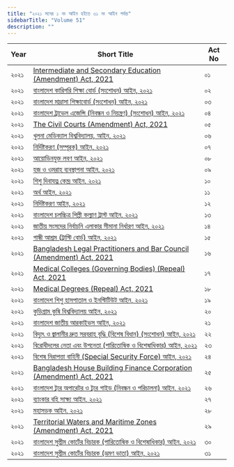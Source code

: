 ```yaml
---
title: "২০২১ সনের ১ নং আইন হইতে ৩১ নং আইন পর্যন্ত"
sidebarTitle: "Volume 51"
description: ""
---
```


| Year | Short Title | Act No |
|------|-------------|--------|
| ২০২১ | [Intermediate and Secondary Education (Amendment) Act, 2021](/laws/act-1366) | ০১ |
| ২০২১ | [বাংলাদেশ কারিগরি শিক্ষা বোর্ড (সংশোধন) আইন, ২০২১](/laws/act-1367) | ০২ |
| ২০২১ | [বাংলাদেশ মাদ্রাসা শিক্ষাবোর্ড (সংশোধন) আইন, ২০২১](/laws/act-1368) | ০৩ |
| ২০২১ | [বাংলাদেশ ট্রাভেল এজেন্সি (নিবন্ধন ও নিয়ন্ত্রণ) (সংশোধন) আইন, ২০২১](/laws/act-1369) | ০৪ |
| ২০২১ | [The Civil Courts (Amendment) Act, 2021](/laws/act-1370) | ০৫ |
| ২০২১ | [খুলনা মেডিক্যাল বিশ্ববিদ্যালয়, আইন, ২০২১](/laws/act-1371) | ০৬ |
| ২০২১ | [নির্দিষ্টকরণ (সম্পূরক) আইন, ২০২১](/laws/act-1372) | ০৭ |
| ২০২১ | [আয়োডিনযুক্ত লবণ আইন, ২০২১](/laws/act-1373) | ০৮ |
| ২০২১ | [হজ ও ওমরাহ ব্যবস্থাপনা আইন, ২০২১](/laws/act-1374) | ০৯ |
| ২০২১ | [শিশু দিবাযত্ন কেন্দ্র আইন, ২০২১](/laws/act-1375) | ১০ |
| ২০২১ | [অর্থ আইন, ২০২১](/laws/act-1376) | ১১ |
| ২০২১ | [নির্দিষ্টকরণ আইন, ২০২১](/laws/act-1377) | ১২ |
| ২০২১ | [বাংলাদেশ চলচ্চিত্র শিল্পী কল্যাণ ট্রাস্ট আইন, ২০২১](/laws/act-1378) | ১৩ |
| ২০২১ | [জাতীয় সংসদের নির্বাচনি এলাকার সীমানা নির্ধারণ আইন, ২০২১](/laws/act-1379) | ১৪ |
| ২০২১ | [গান্ধী আশ্রম (ট্রাস্টি বোর্ড) আইন, ২০২১](/laws/act-1380) | ১৫ |
| ২০২১ | [Bangladesh Legal Practitioners and Bar Council (Amendment) Act, 2021](/laws/act-1381) | ১৬ |
| ২০২১ | [Medical Colleges (Governing Bodies) (Repeal) Act, 2021](/laws/act-1382) | ১৭ |
| ২০২১ | [Medical Degrees (Repeal) Act, 2021](/laws/act-1383) | ১৮ |
| ২০২১ | [বাংলাদেশ শিশু হাসপাতাল ও ইনস্টিটিউট আইন, ২০২১](/laws/act-1384) | ১৯ |
| ২০২১ | [কুড়িগ্রাম কৃষি বিশ্ববিদ্যালয় আইন, ২০২১](/laws/act-1385) | ২০ |
| ২০২১ | [বাংলাদেশ জাতীয় আরকাইভস আইন, ২০২১](/laws/act-1386) | ২১ |
| ২০২১ | [বিদ্যুৎ ও জ্বালানীর দ্রুত সরবরাহ বৃদ্ধি (বিশেষ বিধান) (সংশোধন) আইন, ২০২১](/laws/act-1387) | ২২ |
| ২০২১ | [বিরোধীদলের নেতা এবং উপনেতা (পারিতোষিক ও বিশেষাধিকার) আইন, ২০২১](/laws/act-1388) | ২৩ |
| ২০২১ | [বিশেষ নিরাপত্তা বাহিনী (Special Security Force) আইন, ২০২১](/laws/act-1389) | ২৪ |
| ২০২১ | [Bangladesh House Building Finance Corporation (Amendment) Act, 2021](/laws/act-1390) | ২৫ |
| ২০২১ | [বাংলাদেশ ট্যুর অপারেটর ও ট্যুর গাইড (নিবন্ধন ও পরিচালনা) আইন, ২০২১](/laws/act-1391) | ২৬ |
| ২০২১ | [ব্যাংকার বহি সাক্ষ্য আইন, ২০২১](/laws/act-1392) | ২৭ |
| ২০২১ | [মহাসড়ক আইন, ২০২১](/laws/act-1393) | ২৮ |
| ২০২১ | [Territorial Waters and Maritime Zones (Amendment) Act, 2021](/laws/act-1394) | ২৯ |
| ২০২১ | [বাংলাদেশ সুপ্রীম কোর্টের বিচারক (পারিতোষিক ও বিশেষাধিকার) আইন, ২০২১](/laws/act-1395) | ৩০ |
| ২০২১ | [বাংলাদেশ সুপ্রীম কোর্টের বিচারক (ভ্রমণ ভাতা) আইন, ২০২১](/laws/act-1396) | ৩১ |
